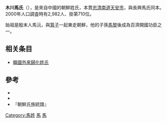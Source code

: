 '''木川馬氏'''（{{lang-ko|목천 마씨}}），是來自中國的朝鮮姓氏，本貫[[忠清南道|忠清南道]][[天安市|天安市]]，與長興馬氏同本。2000年人口調査時有2,982人、掛第710位。

始祖是殷末人馬沅，與[[箕子|箕子]]一起東走朝鮮，他的子孫[[馬黎|馬黎]]後成為百濟開國功臣之一。

== 相关条目 ==
* [[韓國外來歸化姓氏|韓國外來歸化姓氏]]

== 參考 ==
*{{lang|ja|金相勲、稲田奈津子訳、{{tsl|ja|三上喜孝}}解説「[http://www2.lib.yamagata-u.ac.jp/elib/serials/hgca/013/hgca-13-00270054.pdf 韓国人の起源に関する中高生の意識と『国史』教科書との関係]」『[[山形大学|山形大学]]歴史・地理・人類学論集、第13号』2012年、p45}}
*{{Cite book|1=|author={{lang|ja|{{tsl|ja|金光林 (歴史学者)|金光林 (歴史學者)|金光林}}}}|date=2014|title=A Comparison of the Korean and Japanese Approaches to Foreign Family Names|publisher={{lang|ja|{{tsl|ja|東アジア文化交渉学会|東亞文化交涉學會|東アジア文化交渉学会}}}}|url=http://www.sciea.org/wp-content/uploads/2014/05/03_JIN.pdf|ref={{dead link|date=2018年3月 |bot=InternetArchiveBot |fix-attempted=yes }}{{Harvid|東アジア文化交渉学会|}}|access-date=2016-11-25|archive-date=2016-08-27|archive-url=https://web.archive.org/web/20160827211620/http://www.sciea.org/wp-content/uploads/2014/05/03_JIN.pdf|dead-url=yes}}
*『朝鮮氏族統譜』

[[Category:馬姓|Category:馬姓]]
[[Category:中國起源韓國姓氏|馬]]
[[Category:朝鮮氏族|馬]]